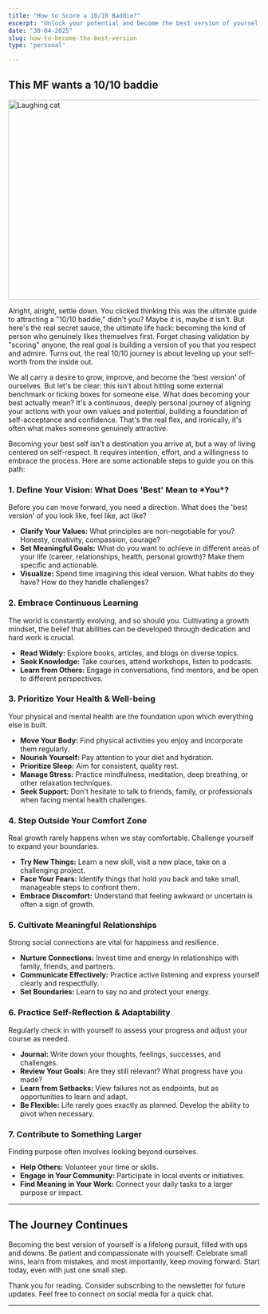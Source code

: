 ```yaml
---
title: "How to Score a 10/10 Baddie?"
excerpt: "Unlock your potential and become the best version of yourself. Explore actionable steps for self-improvement, personal growth, well-being, and finding purpose in your life."
date: "30-04-2025"
slug: how-to-become-the-best-version
type: 'personal'

---
```


<h2 class="text-2xl font-semibold text-primary my-4">This MF wants a 10/10 baddie</h2>

<div style={{ display: 'flex', justifyContent: 'center' }}>
  <img src="/blog-images/cat-laughing.webp" className="m-4" alt="Laughing cat" width="800" height="400" />
</div>

Alright, alright, settle down. You clicked thinking this was the ultimate guide to attracting a "10/10 baddie," didn't you? Maybe it is, maybe it isn't. But here's the real secret sauce, the ultimate life hack: becoming the kind of person who genuinely likes themselves first. Forget chasing validation by "scoring" anyone, the real goal is building a version of you that you respect and admire. Turns out, the real 10/10 journey is about leveling up your self-worth from the inside out.

We all carry a desire to grow, improve, and become the 'best version' of ourselves. But let's be clear: this isn't about hitting some external benchmark or ticking boxes for someone else. What does becoming your best actually mean? It's a continuous, deeply personal journey of aligning your actions with your own values and potential, building a foundation of self-acceptance and confidence. That's the real flex, and ironically, it's often what makes someone genuinely attractive.

Becoming your best self isn't a destination you arrive at, but a way of living centered on self-respect. It requires intention, effort, and a willingness to embrace the process. Here are some actionable steps to guide you on this path:

<h3 class="text-xl font-semibold text-primary my-4">1. Define Your Vision: What Does 'Best' Mean to *You*? </h3>

Before you can move forward, you need a direction. What does the 'best version' of you look like, feel like, act like?

*   **Clarify Your Values:** What principles are non-negotiable for you? Honesty, creativity, compassion, courage?
*   **Set Meaningful Goals:** What do you want to achieve in different areas of your life (career, relationships, health, personal growth)? Make them specific and actionable.
*   **Visualize:** Spend time imagining this ideal version. What habits do they have? How do they handle challenges?

<h3 class="text-xl font-semibold text-primary my-4">2. Embrace Continuous Learning</h3>

The world is constantly evolving, and so should you. Cultivating a growth mindset, the belief that abilities can be developed through dedication and hard work is crucial.

*   **Read Widely:** Explore books, articles, and blogs on diverse topics.
*   **Seek Knowledge:** Take courses, attend workshops, listen to podcasts.
*   **Learn from Others:** Engage in conversations, find mentors, and be open to different perspectives.

<h3 class="text-xl font-semibold text-primary my-4">3. Prioritize Your Health & Well-being</h3>

Your physical and mental health are the foundation upon which everything else is built.

*   **Move Your Body:** Find physical activities you enjoy and incorporate them regularly.
*   **Nourish Yourself:** Pay attention to your diet and hydration.
*   **Prioritize Sleep:** Aim for consistent, quality rest.
*   **Manage Stress:** Practice mindfulness, meditation, deep breathing, or other relaxation techniques.
*   **Seek Support:** Don't hesitate to talk to friends, family, or professionals when facing mental health challenges.

<h3 class="text-xl font-semibold text-primary my-4">4. Step Outside Your Comfort Zone </h3>

Real growth rarely happens when we stay comfortable. Challenge yourself to expand your boundaries.

*   **Try New Things:** Learn a new skill, visit a new place, take on a challenging project.
*   **Face Your Fears:** Identify things that hold you back and take small, manageable steps to confront them.
*   **Embrace Discomfort:** Understand that feeling awkward or uncertain is often a sign of growth.

<h3 class="text-xl font-semibold text-primary my-4">5. Cultivate Meaningful Relationships </h3>

Strong social connections are vital for happiness and resilience.

*   **Nurture Connections:** Invest time and energy in relationships with family, friends, and partners.
*   **Communicate Effectively:** Practice active listening and express yourself clearly and respectfully.
*   **Set Boundaries:** Learn to say no and protect your energy.

<h3 class="text-xl font-semibold text-primary my-4">6. Practice Self-Reflection & Adaptability </h3>

Regularly check in with yourself to assess your progress and adjust your course as needed.

*   **Journal:** Write down your thoughts, feelings, successes, and challenges.
*   **Review Your Goals:** Are they still relevant? What progress have you made?
*   **Learn from Setbacks:** View failures not as endpoints, but as opportunities to learn and adapt.
*   **Be Flexible:** Life rarely goes exactly as planned. Develop the ability to pivot when necessary.

<h3 class="text-xl font-semibold text-primary my-4">7. Contribute to Something Larger </h3>

Finding purpose often involves looking beyond ourselves.

*   **Help Others:** Volunteer your time or skills.
*   **Engage in Your Community:** Participate in local events or initiatives.
*   **Find Meaning in Your Work:** Connect your daily tasks to a larger purpose or impact.

---

<h2 class="text-2xl font-semibold text-primary my-4">The Journey Continues </h2>

Becoming the best version of yourself is a lifelong pursuit, filled with ups and downs. Be patient and compassionate with yourself. Celebrate small wins, learn from mistakes, and most importantly, keep moving forward. Start today, even with just one small step.

Thank you for reading. Consider subscribing to the newsletter for future updates. Feel free to connect on social media for a quick chat.

---